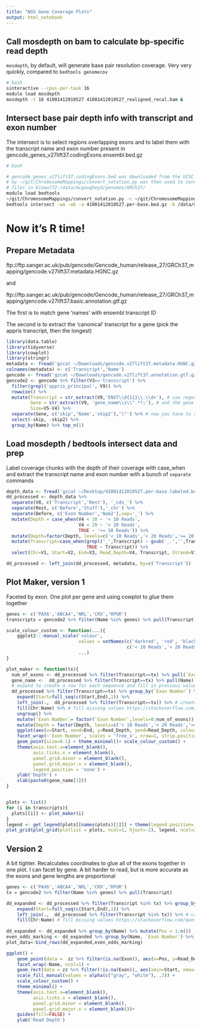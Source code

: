 ```yaml
---
title: "NGS Gene Coverage Plots"
output: html_notebook
---
```


## Call mosdepth on bam to calculate bp-specific read depth
`mosdepth`, by default, will generate base pair resolution coverage. Very very quickly, compared to `bedtools genomecov` 
```bash
# bash 
sinteractive --cpus-per-task 16
module load mosdepth
mosdepth -t 16 41001412010527 41001412010527_realigned_recal.bam &

```

## Intersect base pair depth info with transcript and exon number
The intersect is to select regions overlapping exons and to label them with the transcript name and exon number present in gencode_genes_v27lift37.codingExons.ensembl.bed.gz
```bash
# bash

# gencode_genes_v27lift37.codingExons.bed was downloaded from the UCSC table browser from genocde gene v27lift37 and 'coding exons' with 0 padding were selected as the output for the bed file
# my ~/git/ChromosomeMappings/convert_notation.py was then used to convert the UCSC notation in ensembl notation, which my bam uses
# files in biowulf2:/data/mcgaugheyd/genomes/GRCh37/
module load bedtools
~/git/ChromosomeMappings/convert_notation.py -c ~/git/ChromosomeMappings/GRCh37_gencode2ensembl.txt -f gencode_genes_v27lift37.codingExons.bed | sort -k1,1 -k2,2n | gzip > gencode_genes_v27lift37.codingExons.ensembl.bed.gz
bedtools intersect -wa -wb -a 41001412010527.per-base.bed.gz -b /data/mcgaugheyd/genomes/GRCh37/gencode_genes_v27lift37.codingExons.ensembl.bed.gz | bgzip  > 41001412010527.per-base.labeled.bed.gz &
```

# Now it's R time!
## Prepare Metadata
ftp://ftp.sanger.ac.uk/pub/gencode/Gencode_human/release_27/GRCh37_mapping/gencode.v27lift37.metadata.HGNC.gz

and

ftp://ftp.sanger.ac.uk/pub/gencode/Gencode_human/release_27/GRCh37_mapping/gencode.v27lift37.basic.annotation.gtf.gz

The first is to match gene 'names' with ensembl transcript ID

The second is to extract the 'canonical' transcript for a gene (pick the appris transcript, then the longest)
```r
library(data.table)
library(tidyverse)
library(cowplot)
library(stringr)
metadata <- fread('gzcat ~/Downloads/gencode.v27lift37.metadata.HGNC.gz', header=F)
colnames(metadata) <- c('Transcript','Name')
gencode <- fread('gzcat ~/Downloads/gencode.v27lift37.annotation.gtf.gz', header=F, skip=4)
gencode2 <- gencode %>% filter(V3=='transcript') %>% 
  filter(grepl('appris_principal', V9)) %>% 
  rowwise() %>%  
  mutate(Transcript = str_extract(V9,'ENST\\d{11}\\.\\d+'), # use regex to graph ensembl transcript 
         Gene = str_extract(V9, 'gene_name\\s\\".*?;'), # and the gene name
         Size=V5-V4) %>% 
  separate(Gene, c('skip','Name','skip2'),'\"') %>% # now you have to remove the 'gene name' part  
  select(-skip, -skip2) %>% 
  group_by(Name) %>% top_n(1)
```

## Load mosdepth / bedtools intersect data and prep
Label coverage chunks with the depth of their coverage with case_when and extract the transcript name and exon number with a bunch of `separate` commands
```r
depth_data <- fread('gzcat ~/Desktop/41001412010527.per-base.labeled.bed.gz')
dd_processed <- depth_data %>% 
  separate(V8, c('Transcript','Rest'), '_cds_') %>% 
  separate(Rest, c('Before','Stuff'),'_chr') %>% 
  separate(Before, c('Exon Number','Num2'),sep='_') %>% 
  mutate(Depth = case_when(V4 < 10 ~ '< 10 Reads', 
                           V4 < 20 ~ '< 20 Reads', 
                           TRUE ~ '>= 20 Reads')) %>% 
  mutate(Depth=factor(Depth, levels=c('< 10 Reads','< 20 Reads','>= 20 Reads'))) %>% 
  mutate(Transcript=case_when(grepl('_',Transcript) ~ gsub('_.','',Transcript), 
                              TRUE ~ Transcript)) %>% 
  select(Chr=V1, Start=V2, End=V3, Read_Depth=V4, Transcript, Strand=V10, Depth, `Exon Number`, ExonStart=V6, ExonEnd=V7)

dd_processed <- left_join(dd_processed, metadata, by=c('Transcript'))

```

## Plot Maker, version 1
Faceted by exon. One plot per gene and using cowplot to *glue* them together
```r
genes <- c('PAX6','ABCA4','NRL','CRX','RPGR')
transcripts = gencode2 %>% filter(Name %in% genes) %>% pull(Transcript)

scale_colour_custom <- function(...){
    ggplot2:::manual_scale('colour', 
                           values = setNames(c('darkred', 'red', 'black'),
                                             c('< 10 Reads','< 20 Reads','>= 20 Reads')), 
                           ...)
}

plot_maker <- function(tx){
  num_of_exons <- dd_processed %>% filter(Transcript==tx) %>% pull(`Exon Number`) %>% as.numeric() %>% max()
  gene_name <-  dd_processed %>% filter(Transcript==tx) %>% pull(Name) %>% unique()
  # expand to create a row for each sequence and fill in previous values
  dd_processed %>% filter(Transcript==tx) %>% group_by(`Exon Number`) %>% 
    expand(Start=full_seq(c(Start,End),1)) %>% 
    left_join(.,  dd_processed %>% filter(Transcript==tx)) %>% # create one row per base position, grouped by Exon Number https://stackoverflow.com/questions/42866119/fill-missing-values-in-data-frame-using-dplyr-complete-within-groups
    fill(Chr:Name) %>% # fill missing values https://stackoverflow.com/questions/40040834/r-replace-na-with-previous-or-next-value-by-group-using-dplyr
    ungroup() %>% 
    mutate(`Exon Number`= factor(`Exon Number`,levels=0:num_of_exons)) %>%  
    mutate(Depth = factor(Depth, levels=c('< 10 Reads','< 20 Reads','>= 20 Reads'))) %>% 
    ggplot(aes(x=Start, xend=End, y=Read_Depth, yend=Read_Depth, colour=Depth)) + 
    facet_wrap(~`Exon Number`, scales = 'free_x', nrow=1, strip.position = 'bottom') + 
    geom_point(size=0.1) + theme_minimal()+ scale_colour_custom() + 
    theme(axis.text.x=element_blank(), 
          axis.ticks.x = element_blank(), 
          panel.grid.minor = element_blank(), 
          panel.grid.major.x = element_blank(),
          legend.position = 'none') + 
    ylab('Depth') + 
    xlab(paste0(gene_name[1]))
}


plots <- list()
for (i in transcripts){
  plots[[i]] <- plot_maker(i)
}
legend <- get_legend(plots[[names(plots)[1]]] + theme(legend.position='right'))
plot_grid(plot_grid(plotlist = plots, ncol=1, hjust=-2), legend, ncol=2, rel_widths = c(5,0.5))
```

## Version 2
A bit tighter. Recalculates coordinates to glue all of the exons together in one plot. I can facet by gene. A bit harder to read, but is more accurate as the exons and gene lengths are proportional
```r
genes <- c('PAX6','ABCA4','NRL','CRX','RPGR')
tx = gencode2 %>% filter(Name %in% genes) %>% pull(Transcript)

dd_expanded <- dd_processed %>% filter(Transcript %in% tx) %>% group_by(Transcript, `Exon Number`) %>% 
    expand(Start=full_seq(c(Start,End),1)) %>% 
    left_join(.,  dd_processed %>% filter(Transcript %in% tx)) %>% # create one row per base position, grouped by Exon Number https://stackoverflow.com/questions/42866119/fill-missing-values-in-data-frame-using-dplyr-complete-within-groups
    fill(Chr:Name) # fill missing values https://stackoverflow.com/questions/40040834/r-replace-na-with-previous-or-next-value-by-group-using-dplyr
 
dd_expanded <- dd_expanded %>% group_by(Name) %>% mutate(Pos = 1:n())
even_odds_marking <- dd_expanded %>% group_by(Name, `Exon Number`) %>% summarise(Start=min(Pos), End=max(Pos)) %>% mutate(Exon = case_when(as.numeric(`Exon Number`) %% 2 == 0 ~ 'even', TRUE ~ 'odd'))
plot_data<-bind_rows(dd_expanded,even_odds_marking)

ggplot() + 
    geom_point(data =  zz %>% filter(is.na(Exon)), aes(x=Pos, y=Read_Depth, colour=Depth),size=0.1)  + 
    facet_wrap(~Name, ncol=1) + 
    geom_rect(data = zz %>% filter(!is.na(Exon)), aes(xmin=Start, xmax=End, ymin=-Inf, ymax=Inf, fill=Exon)) +  
    scale_fill_manual(values = alpha(c("gray", "white"), .3)) +  
    scale_colour_custom() +
    theme_minimal() +  
    theme(axis.text.x=element_blank(), 
          axis.ticks.x = element_blank(),
          panel.grid.minor = element_blank(), 
          panel.grid.major.x = element_blank())+
    guides(fill=FALSE) + 
    ylab('Read Depth') 
```